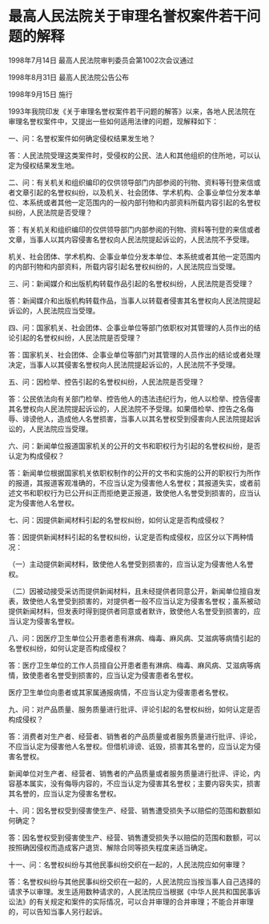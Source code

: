 # 最高人民法院关于审理名誉权案件若干问题的解释

1998年7月14日 最高人民法院审判委员会第1002次会议通过

1998年8月31日 最高人民法院公告公布

1998年9月15日 施行

  

1993年我院印发《关于审理名誉权案件若干问题的解答》以来，各地人民法院在审理名誉权案件中，又提出一些如何适用法律的问题，现解释如下：

一、问：名誉权案件如何确定侵权结果发生地？

答：人民法院受理这类案件时，受侵权的公民、法人和其他组织的住所地，可以认定为侵权结果发生地。

二、问：有关机关和组织编印的仅供领导部门内部参阅的刊物、资料等刊登来信或者文章引起的名誉权纠纷，以及机关、社会团体、学术机构、企事业单位分发本单位、本系统或者其他一定范围内的一般内部刊物和内部资料所载内容引起的名誉权纠纷，人民法院是否受理？

答：有关机关和组织编印的仅供领导部门内部参阅的刊物、资料等刊登的来信或者文章，当事人以其内容侵害名誉权向人民法院提起诉讼的，人民法院不予受理。

机关、社会团体、学术机构、企事业单位分发本单位、本系统或者其他一定范围内的内部刊物和内部资料，所载内容引起名誉权纠纷的，人民法院应当受理。

三、问：新闻媒介和出版机构转载作品引起的名誉权纠纷，人民法院是否受理？

答：新闻媒介和出版机构转载作品，当事人以转载者侵害其名誉权向人民法院提起诉讼的，人民法院应当受理。

四、问：国家机关、社会团体、企事业单位等部门依职权对其管理的人员作出的结论引起的名誉权纠纷，人民法院是否受理？

答：国家机关、社会团体、企事业单位等部门对其管理的人员作出的结论或者处理决定，当事人以其侵害名誉权向人民法院提起诉讼的，人民法院不予受理。

五、问：因检举、控告引起的名誉权纠纷，人民法院是否受理？

答：公民依法向有关部门检举、控告他人的违法违纪行为，他人以检举、控告侵害其名誉权向人民法院提起诉讼的，人民法院不予受理。如果借检举、控告之名侮辱、诽谤他人，造成他人名誉损害，当事人以其名誉权受到侵害向人民法院提起诉讼的，人民法院应当受理。

六、问：新闻单位报道国家机关的公开的文书和职权行为引起的名誉权纠纷，是否认定为构成侵权？

答：新闻单位根据国家机关依职权制作的公开的文书和实施的公开的职权行为所作的报道，其报道客观准确的，不应当认定为侵害他人名誉权；其报道失实，或者前述文书和职权行为已公开纠正而拒绝更正报道，致使他人名誉受到损害的，应当认定为侵害他人名誉权。

七、问：因提供新闻材料引起的名誉权纠纷，如何认定是否构成侵权？

答：因提供新闻材料引起的名誉权纠纷，认定是否构成侵权，应区分以下两种情况：

（一）主动提供新闻材料，致使他人名誉受到损害的，应当认定为侵害他人名誉权。

（二）因被动接受采访而提供新闻材料，且未经提供者同意公开，新闻单位擅自发表，致使他人名誉受到损害的，对提供者一般不应当认定为侵害名誉权；虽系被动提供新闻材料，但发表时得到提供者同意或者默许，致使他人名誉受到损害的，应当认定为侵害名誉权。

八、问：因医疗卫生单位公开患者患有淋病、梅毒、麻风病、艾滋病等病情引起的名誉权纠纷，如何认定是否构成侵权？

答：医疗卫生单位的工作人员擅自公开患者患有淋病、梅毒、麻风病、艾滋病等病情，致使患者名誉受到损害的，应当认定为侵害患者名誉权。

医疗卫生单位向患者或其家属通报病情，不应当认定为侵害患者名誉权。

九、问：对产品质量、服务质量进行批评、评论引起的名誉权纠纷，如何认定是否构成侵权？

答：消费者对生产者、经营者、销售者的产品质量或者服务质量进行批评、评论，不应当认定为侵害他人名誉权。但借机诽谤、诋毁，损害其名誉的，应当认定为侵害名誉权。

新闻单位对生产者、经营者、销售者的产品质量或者服务质量进行批评、评论，内容基本属实，没有侮辱内容的，不应当认定为侵害其名誉权；主要内容失实，损害其名誉的，应当认定为侵害名誉权。

十、问：因名誉权受到侵害使生产、经营、销售遭受损失予以赔偿的范围和数额如何确定？

答：因名誉权受到侵害使生产、经营、销售遭受损失予以赔偿的范围和数额，可以按照确因侵权而造成客户退货、解除合同等损失程度来适当确定。

十一、问：名誉权纠纷与其他民事纠纷交织在一起的，人民法院应如何审理？

答：名誉权纠纷与其他民事纠纷交织在一起的，人民法院应当按当事人自己选择的请求予以审理。发生适用数种请求的，人民法院应当根据《中华人民共和国民事诉讼法》的有关规定和案件的实际情况，可以合并审理的合并审理；不能合并审理的，可以告知当事人另行起诉。
